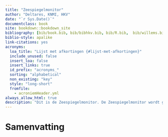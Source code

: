 ```yaml
---
title: "Zeespiegelmonitor"
author: "Deltares, KNMI, HKV"
date: "`r Sys.Date()`"
documentclass: book
site: bookdown::bookdown_site
bibliography: [bib/book.bib, bib/bibhkv.bib, bib/R.bib,  bib/willems.bib, bib/sealevel.bib] #bib/sealevel.bib,
biblio-style: apalike
link-citations: yes
acronyms:
  loa_title: "Lijst met afkortingen {#lijst-met-afkortingen}"
  include_unused: false
  insert_loa: false
  insert_links: true
  id_prefix: "acronyms_"
  sorting: "alphabetical"
  non_existing: "key"
  style: "long-short"
  fromfile:
    - acroniemHeader.yml
always_allow_html: true
description: "Dit is de Zeespiegelmonitor. De Zeespiegelmonitor wordt gemaakt door Deltares met bijdragen van HKV en KNMI in opdracht van Rijkswaterstaat. "
---
```


# Samenvatting {#samenvatting}

<!-- Dit rapport beschrijft de onderzoeksresultaten van de zeespiegelmonitoring onderzoeksagenda 2016-2018. In de afgelopen drie jaar is gewerkt om beter inzicht te krijgen in de metingen van de zeespiegel langs de Nederlandse kust. -->

<!-- De zeespiegel stijgt langs de Nederlandse kust minder snel dan in de rest van de wereld. Om beter inzicht te krijgen in de oorzaak hiervan hebben we de zeespiegel verder ontrafeld. Door een combinatie van data-science, modelberekeningen en archiefonderzoek zijn we tot verschillende nieuwe inzichten gekomen. -->

<!-- De relatieve zeespiegelstijging is in verschillende componenten ontbonden. We zien dat van de huidige zeespiegelstijging van 18.6 centimeter per eeuw 4.5 centimeter bestaat uit bodemdaling, gemeten over de periode 1890 tot en met 2017. In 1993 zijn we de zeespiegel ook gaan meten met satellieten. Hierdoor wordt de globale zeespiegelstijging ingeschat op 32cm/eeuw over de periode 1993-2017. De belangrijkste verklaring waarom we maar zo weinig zien van de globale zeespiegelstijging is omdat Nederland op een van de meest gunstige plekken ter wereld ligt, 9cm/eeuw is niet bij Nederland terecht gekomen, maar rond de evenaar. Een ander deel van de verklaring is dat globale trends over verschillende periodes niet "volume behoudend" worden berekend. -->

<!-- Veel van de variatie van jaar tot jaar is toe te schrijven aan de opstuwende kracht van stormen. We hebben gekeken of het effect van stormen op de kust beter kunnen inschatten. Door rekening te houden met wind, luchtdruk en langjarig getij kunnen we de stijging van de zeespiegel betrouwbaar vaststellen en snel zien of de zeespiegelstijging veranderd. -->

<!-- De zeespiegel langs de Nederlandse kust is niet versneld. Dit hadden we wel verwacht op basis van oude projecties. Dit is belangrijk in de context van welk zeespiegelindicator gebruikt wordt voor verschillende toepassingen. De stijging van de Nederlandse zeespiegel wordt onder andere gebruikt om te bepalen hoeveel met hoeveel zand de kust versterkt moet worden. We adviseren om de huidige zeespiegelstijging te gebruiken voor toepassingen tot maximaal 15 jaar vooruit. Dit sluit aan bij het advies van de adviescommissie van het Expertise Netwerk Water. Voor ontwerpen, beheersvragen en planologische vragen met een langere zichtduur adviseren we om op scenario gebaseerde projecties worden gebruikt. -->

<!-- Uit de analyse van de historie van het NAP is naar voren gekomen dat de nulpalen van Delfzijl in 1973 uit het NAP zijn gehaald. Hierdoor is de bodemdaling bij Delfzijl niet in de gemiddelde zeespiegel opgenomen. Wel is hierdoor onopgemerkt gebleven dat de zeespiegel door de gaswinning 23cm extra is gestegen bovenop de gemiddelde zeespiegelstijging van 19cm per eeuw in Delfzijl. Dit onderschrijft de relevantie van periodiek onderzoek naar de reproduceerbaarheid van de verschillende bronnen die we gebruiken om beslissingen te nemen over het Nederlands kustbeleid. -->

<!-- We adviseren om kritisch te kijken naar de discrepantie tussen de gemeten zeespiegel en de zeespiegelstijging die we in het verleden voor de toekomst geprojecteerd hebben. We kunnen beter gaan meten, bijvoorbeeld door alle getijstations met GNSS apparatuur uit te rusten. In de komende jaren zal gewerkt worden aan een betere ontsluiting van zeespiegelinformatie via de publieke kanalen van Rijkswaterstaat. -->

\printacronyms 


<!-- {#lijst-met-afkortingen} -->
